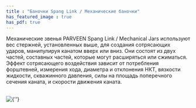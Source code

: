 ```yaml
---
title : "Баночки Spang Link / Механические баночки"
has_featured_image : true
has_pdf: true
---
```


Механические звенья PARVEEN Spang Link / Mechanical Jars используют вес стержней, установленных выше, для создания сотрясающих ударов, манипулируя канатом вверх или вниз. Они состоят из двух частей, составных частей, которые могут расширяться или сжиматься. Эффект сотрясающего воздействия зависит от потребления форштевней, измерения хода, диаметра и отклонения НКТ, вязкости жидкости, скважинного давления, силы на площадь поперечного сечения каната, и скорости движения каната.

<br />
<Image src={image} alt={''} />